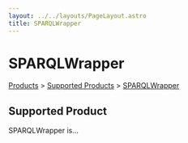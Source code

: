 ```yaml
---
layout: ../../layouts/PageLayout.astro
title: SPARQLWrapper
---
```


# SPARQLWrapper

[Products](../products) > [Supported Products](.) > [SPARQLWrapper](./sparqlwrapper)

## Supported Product

SPARQLWrapper is...
